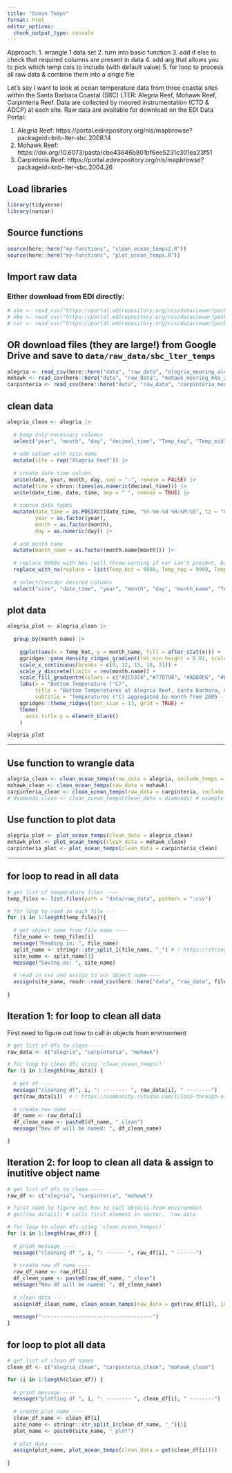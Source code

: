 ```yaml
---
title: "Ocean Temps"
format: html
editor_options: 
  chunk_output_type: console
---
```


Approach: 1. wrangle 1 data set 2. turn into basic function 3. add if else to check that required columns are present in data 4. add arg that allows you to pick which temp cols to include (with default value) 5. for loop to process all raw data & combine them into a single file

Let's say I want to look at ocean temperature data from three coastal sites within the Santa Barbara Coastal (SBC) LTER: Alegria Reef, Mohawk Reef, Carpinteria Reef. Data are collected by moored instrumentation (CTD & ADCP) at each site. Raw data are available for download on the EDI Data Portal:

1.  Alegria Reef: https://portal.edirepository.org/nis/mapbrowse?packageid=knb-lter-sbc.2008.14
2.  Mohawk Reef: https://doi.org/10.6073/pasta/cbe43646b801bf6ee5231c301ea23f51
3.  Carpinteria Reef: https://portal.edirepository.org/nis/mapbrowse?packageid=knb-lter-sbc.2004.26

## **Load libraries**

```r
library(tidyverse)
library(naniar)
```

## **Source functions**

```r
source(here::here("my-functions", "clean_ocean_temps2.R"))
source(here::here("my-functions", "plot_ocean_temps.R"))
```

## **Import raw data**

### Either download from EDI directly:

```r
# ale <- read_csv("https://portal.edirepository.org/nis/dataviewer?packageid=knb-lter-sbc.2008.14&entityid=15c25abf9bb72e2017301fa4e5b2e0d4")
# mko <- read_csv("https://portal.edirepository.org/nis/dataviewer?packageid=knb-lter-sbc.2007.16&entityid=02629ecc08a536972dec021f662428aa")
# car <- read_csv("https://portal.edirepository.org/nis/dataviewer?packageid=knb-lter-sbc.2004.26&entityid=1d7769e33145ba4f04aa0b0a3f7d4a76")
```

## OR download files (they are large!) from Google Drive and save to `data/raw_data/sbc_lter_temps`

```r
alegria <- read_csv(here::here("data", "raw_data", "alegria_mooring_ale_20210617.csv"))
mohawk <- read_csv(here::here("data", "raw_data", "mohawk_mooring_mko_20220330.csv"))
carpinteria <- read_csv(here::here("data", "raw_data", "carpinteria_mooring_car_20220330.csv"))
```

## clean data

```r
alegria_clean <- alegria |> 
  
  # keep only necessary columns
  select("year", "month", "day", "decimal_time", "Temp_top", "Temp_mid", "Temp_bot") |>
  
  # add column with site name
  mutate(site = rep("Alegria Reef")) |> 
  
  # create date time column
  unite(date, year, month, day, sep = "-", remove = FALSE) |> 
  mutate(time = chron::times(as.numeric(decimal_time))) |> 
  unite(date_time, date, time, sep = " ", remove = TRUE) |> 
  
  # coerce data types
  mutate(date_time = as.POSIXct(date_time, "%Y-%m-%d %H:%M:%S", tz = "GMT"),
         year = as.factor(year),
         month = as.factor(month),
         day = as.numeric(day)) |>
  
  # add month name
  mutate(month_name = as.factor(month.name[month])) |>
  
  # replace 9999s with NAs (will throw warning if var isn't present, but still execute)
  replace_with_na(replace = list(Temp_bot = 9999, Temp_top = 9999, Temp_mid = 9999)) |> 
  
  # select/reorder desired columns
  select("site", "date_time", "year", "month", "day", "month_name", "Temp_bot", "Temp_mid", "Temp_top")

```

## plot data

```r
alegria_plot <- alegria_clean |> 
  
  group_by(month_name) |> 
  
    ggplot(aes(x = Temp_bot, y = month_name, fill = after_stat(x))) +
    ggridges::geom_density_ridges_gradient(rel_min_height = 0.01, scale = 3) + 
    scale_x_continuous(breaks = c(9, 12, 15, 18, 21)) +
    scale_y_discrete(limits = rev(month.name)) + 
    scale_fill_gradientn(colors = c("#2C5374","#778798", "#ADD8E6", "#EF8080", "#8B3A3A"), name = "Temp. (°C)") +
    labs(x = "Bottom Temperature (°C)",
         title = "Bottom Temperatures at Alegria Reef, Santa Barbara, CA",
         subtitle = "Temperatures (°C) aggregated by month from 2005 - 2022") +
    ggridges::theme_ridges(font_size = 13, grid = TRUE) +
    theme(
      axis.title.y = element_blank()
    )

alegria_plot
```

------------------------------------------------------------------------

## Use function to wrangle data

```r
alegria_clean <- clean_ocean_temps(raw_data = alegria, include_temps = c("Temp_bot"))
mohawk_clean <- clean_ocean_temps(raw_data = mohawk)
carpinteria_clean <- clean_ocean_temps(raw_data = carpinteria, include_temps = c("Temp_mid", "Temp_bot"))
# diamonds_clean <- clean_ocean_temps(clean_data = diamonds) # example of data our function won't accept
```

## Use function to plot data

```r
alegria_plot <- plot_ocean_temps(clean_data = alegria_clean)
mohawk_plot <- plot_ocean_temps(clean_data = mohawk_clean)
carpinteria_plot <- plot_ocean_temps(clean_data = carpinteria_clean)
```

------------------------------------------------------------------------

## for loop to read in all data

```r
# get list of temperature files ----
temp_files <- list.files(path = "data/raw_data", pattern = ".csv")

# for loop to read in each file ---
for (i in 1:length(temp_files)){
  
  # get object name from file name ----
  file_name <- temp_files[i]
  message("Reading in: ", file_name)
  split_name <- stringr::str_split_1(file_name, "_") # ! https://stringr.tidyverse.org/reference/str_split.html !
  site_name <- split_name[1] 
  message("Saving as: ", site_name)
  
  # read in csv and assign to our object name ----
  assign(site_name, readr::read_csv(here::here("data", "raw_data", file_name))) # ! https://statisticsglobe.com/r-write-read-multiple-csv-files-for-loop !
  
}
```

## Iteration 1: for loop to clean all data

First need to figure out how to call in objects from environment

```r
# get list of dfs to clean ----
raw_data <- c("alegria", "carpinteria", "mohawk")

# for loop to clean dfs using `clean_ocean_temps()`
for (i in 1:length(raw_data)) {
  
  # get df ----
  message("cleaning df", i, ": -------- ", raw_data[i], " --------")
  get(raw_data[i])  # ! https://community.rstudio.com/t/loop-through-all-dfs-in-environment/70943 !
  
  # create new name ----
  df_name <- raw_data[i]
  df_clean_name <- paste0(df_name, "_clean")
  message("New df will be named: ", df_clean_name)

}
```

## Iteration 2: for loop to clean all data & assign to inutitive object name

```r
# get list of dfs to clean ----
raw_df <- c("alegria", "carpinteria", "mohawk")

# first need to figure out how to call objects from environment
# get(raw_data[i]) # calls first element in vector, `raw_data` 

# for loop to clean dfs using `clean_ocean_temps()`
for (i in 1:length(raw_df)) {
  
  # print message ----
  message("cleaning df ", i, ": ------ ", raw_df[i], " ------")
  
  # create new df name ----
  raw_df_name <- raw_df[i]
  df_clean_name <- paste0(raw_df_name, "_clean")
  message("New df will be named: ", df_clean_name)
  
  # clean data ----
  assign(df_clean_name, clean_ocean_temps(raw_data = get(raw_df[i]), include_temps = c("Temp_top", "Temp_bot")))
  
  message("------------------------------------")
}
```

## for loop to plot all data

```r
# get list of clean df names
clean_df <- c("alegria_clean", "carpinteria_clean", "mohawk_clean")

for (i in 1:length(clean_df)) {
  
  # print message ----
  message("plotting df ", i, ": -------- ", clean_df[i], " --------")
  
  # create plot name ----
  clean_df_name <- clean_df[i]
  site_name <- stringr::str_split_1(clean_df_name, "_")[1]
  plot_name <- paste0(site_name, "_plot")
  
  # plot data ----
  assign(plot_name, plot_ocean_temps(clean_data = get(clean_df[i])))
  
}

```

